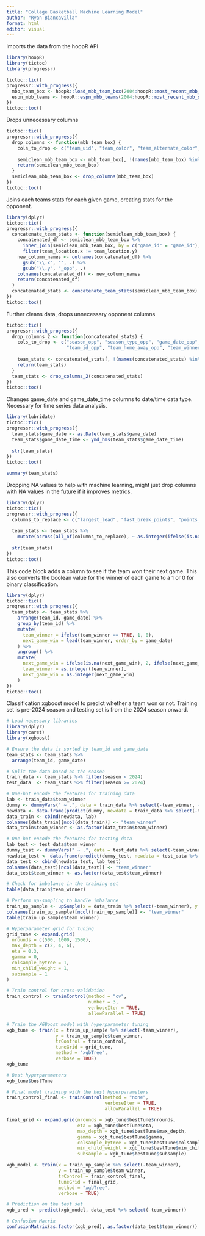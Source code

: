 ---
title: "College Basketball Machine Learning Model"
author: "Ryan Biancavilla"
format: html
editor: visual
---

Imports the data from the hoopR API

```{r}
library(hoopR)
library(tictoc)
library(progressr)

tictoc::tic()
progressr::with_progress({
  mbb_team_box <- hoopR::load_mbb_team_box(2004:hoopR::most_recent_mbb_season())
  espn_mbb_teams <- hoopR::espn_mbb_teams(2004:hoopR::most_recent_mbb_season())
})
tictoc::toc()
```

Drops unnecessary columns

```{r}
tictoc::tic()
progressr::with_progress({
  drop_columns <- function(mbb_team_box) {
    cols_to_drop <- c("team_uid", "team_color", "team_alternate_color", "team_logo", "opponent_team_uid", "opponent_team_color", "opponent_team_alternate_color", "opponent_team_logo", "team_slug", "team_name", "team_abbreviation", "team_display_name", "team_short_display_name", "opponent_team_slug", "opponent_team_name", "opponent_team_abbreviation", "opponent_team_display_name", "opponent_team_short_display_name", "opponent_team_id", "opponent_team_location", "opponent_team_score")
    
    semiclean_mbb_team_box <- mbb_team_box[, !(names(mbb_team_box) %in% cols_to_drop)]
    return(semiclean_mbb_team_box)
  }
  semiclean_mbb_team_box <- drop_columns(mbb_team_box)
})
tictoc::toc()
```

Joins each teams stats for each given game, creating stats for the opponent.

```{r}
library(dplyr)
tictoc::tic()
progressr::with_progress({
  concatenate_team_stats <- function(semiclean_mbb_team_box) {
    concatenated_df <- semiclean_mbb_team_box %>%
      inner_join(semiclean_mbb_team_box, by = c("game_id" = "game_id"), relationship = "many-to-many") %>%
      filter(team_location.x != team_location.y)
    new_column_names <- colnames(concatenated_df) %>%
      gsub("\\.x", "", .) %>%
      gsub("\\.y", "_opp", .)
    colnames(concatenated_df) <- new_column_names
    return(concatenated_df)
  }
  concatenated_stats <- concatenate_team_stats(semiclean_mbb_team_box)
})
tictoc::toc()
```

Further cleans data, drops unnecessary opponent columns

```{r}
tictoc::tic()
progressr::with_progress({
  drop_columns_2 <- function(concatenated_stats) {
    cols_to_drop <- c("season_opp", "season_type_opp", "game_date_opp", "game_date_time_opp", 
                      "team_id_opp", "team_home_away_opp", "team_winner_opp")
    
    team_stats <- concatenated_stats[, !(names(concatenated_stats) %in% cols_to_drop)]
    return(team_stats)
  }
  team_stats <- drop_columns_2(concatenated_stats)
})
tictoc::toc()
```

Changes game_date and game_date_time columns to date/time data type. Necessary for time series data analysis.

```{r}
library(lubridate)
tictoc::tic()
progressr::with_progress({
  team_stats$game_date <- as.Date(team_stats$game_date)
  team_stats$game_date_time <- ymd_hms(team_stats$game_date_time)
  
  str(team_stats)
})
tictoc::toc()
```

```{r}
summary(team_stats)
```

Dropping NA values to help with machine learning, might just drop columns with NA values in the future if it improves metrics.

```{r}
library(dplyr)
tictoc::tic()
progressr::with_progress({
  columns_to_replace <- c("largest_lead", "fast_break_points", "points_in_paint", "turnover_points", "largest_lead_opp", "fast_break_points_opp", "points_in_paint_opp", "turnover_points_opp")
  
  team_stats <- team_stats %>%
    mutate(across(all_of(columns_to_replace), ~ as.integer(ifelse(is.na(.), 0, .))))
  
  str(team_stats)
})
tictoc::toc()
```

This code block adds a column to see if the team won their next game. This also converts the boolean value for the winner of each game to a 1 or 0 for binary classification.

```{r}
library(dplyr)
tictoc::tic()
progressr::with_progress({
  team_stats <- team_stats %>%
    arrange(team_id, game_date) %>%
    group_by(team_id) %>%
    mutate(
      team_winner = ifelse(team_winner == TRUE, 1, 0),
      next_game_win = lead(team_winner, order_by = game_date)
    ) %>%
    ungroup() %>%
    mutate(
      next_game_win = ifelse(is.na(next_game_win), 2, ifelse(next_game_win == TRUE, 1, 0)),
      team_winner = as.integer(team_winner),
      next_game_win = as.integer(next_game_win)
    )
})
tictoc::toc()
```

Classification xgboost model to predict whether a team won or not. Training set is pre-2024 season and testing set is from the 2024 season onward.

```{r}
# Load necessary libraries
library(dplyr)
library(caret)
library(xgboost)

# Ensure the data is sorted by team_id and game_date
team_stats <- team_stats %>%
  arrange(team_id, game_date)

# Split the data based on the season
train_data <- team_stats %>% filter(season < 2024)
test_data  <- team_stats %>% filter(season >= 2024)

# One-hot encode the features for training data
lab <- train_data$team_winner
dummy <- dummyVars(" ~ .", data = train_data %>% select(-team_winner, -season))
newdata <- data.frame(predict(dummy, newdata = train_data %>% select(-team_winner, -season)))
data_train <- cbind(newdata, lab)
colnames(data_train)[ncol(data_train)] <- "team_winner"
data_train$team_winner <- as.factor(data_train$team_winner)

# One-hot encode the features for testing data
lab_test <- test_data$team_winner
dummy_test <- dummyVars(" ~ .", data = test_data %>% select(-team_winner, -season))
newdata_test <- data.frame(predict(dummy_test, newdata = test_data %>% select(-team_winner, -season)))
data_test <- cbind(newdata_test, lab_test)
colnames(data_test)[ncol(data_test)] <- "team_winner"
data_test$team_winner <- as.factor(data_test$team_winner)

# Check for imbalance in the training set
table(data_train$team_winner)

# Perform up-sampling to handle imbalance
train_up_sample <- upSample(x = data_train %>% select(-team_winner), y = data_train$team_winner)
colnames(train_up_sample)[ncol(train_up_sample)] <- "team_winner"
table(train_up_sample$team_winner)

# Hyperparameter grid for tuning
grid_tune <- expand.grid(
  nrounds = c(500, 1000, 1500), 
  max_depth = c(2, 4, 6),
  eta = 0.3,
  gamma = 0,
  colsample_bytree = 1,
  min_child_weight = 1,
  subsample = 1
)

# Train control for cross-validation
train_control <- trainControl(method = "cv",
                              number = 3,
                              verboseIter = TRUE,
                              allowParallel = TRUE)

# Train the XGBoost model with hyperparameter tuning
xgb_tune <- train(x = train_up_sample %>% select(-team_winner),
                  y = train_up_sample$team_winner,
                  trControl = train_control,
                  tuneGrid = grid_tune,
                  method = "xgbTree",
                  verbose = TRUE)
xgb_tune

# Best hyperparameters
xgb_tune$bestTune

# Final model training with the best hyperparameters
train_control_final <- trainControl(method = "none",
                                    verboseIter = TRUE,
                                    allowParallel = TRUE)

final_grid <- expand.grid(nrounds = xgb_tune$bestTune$nrounds,
                          eta = xgb_tune$bestTune$eta,
                          max_depth = xgb_tune$bestTune$max_depth,
                          gamma = xgb_tune$bestTune$gamma,
                          colsample_bytree = xgb_tune$bestTune$colsample_bytree,
                          min_child_weight = xgb_tune$bestTune$min_child_weight,
                          subsample = xgb_tune$bestTune$subsample)

xgb_model <- train(x = train_up_sample %>% select(-team_winner),
                   y = train_up_sample$team_winner,
                   trControl = train_control_final,
                   tuneGrid = final_grid,
                   method = "xgbTree",
                   verbose = TRUE)

# Prediction on the test set
xgb_pred <- predict(xgb_model, data_test %>% select(-team_winner))

# Confusion Matrix
confusionMatrix(as.factor(xgb_pred), as.factor(data_test$team_winner))

```
